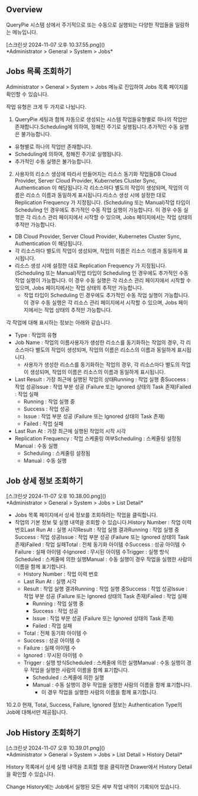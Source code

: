 ## Overview
QueryPie 시스템 상에서 주기적으로 또는 수동으로 실행되는 다양한 작업들을 일람하는 메뉴입니다.

<p align="center">
<div>[스크린샷 2024-11-07 오후 10.37.55.png]()</div>
*Administrator &gt; General &gt; System &gt; Jobs*
</p>

## Jobs 목록 조회하기
Administrator &gt; General &gt; System &gt; Jobs 메뉴로 진입하여 Jobs 목록 페이지를 확인할 수 있습니다.

작업 유형은 크게 두 가지로 나뉩니다.

1. QueryPie 세팅과 함께 자동으로 생성되는 시스템 작업들유형별로 하나의 작업만 존재합니다.Scheduling에 의하여, 정해진 주기로 실행됩니다.추가적인 수동 실행은 불가능합니다.
  * 유형별로 하나의 작업만 존재합니다.
  * Scheduling에 의하여, 정해진 주기로 실행됩니다.
  * 추가적인 수동 실행은 불가능합니다.
2. 사용자의 리소스 생성에 따라서 만들어지는 리소스 동기화 작업들DB Cloud Provider, Server Cloud Provider, Kubernetes Cluster Sync, Authentication 이 해당됩니다.각 리소스마다 별도의 작업이 생성되며, 작업의 이름은 리소스 이름과 동일하게 표시됩니다.리소스 생성 시에 설정한 대로 Replication Frequency 가 지정됩니다. (Scheduling 또는 Manual)작업 타입이 Scheduling 인 경우에도 추가적인 수동 작업 실행이 가능합니다. 이 경우 수동 실행은 각 리소스 관리 페이지에서 시작할 수 있으며, Jobs 페이지에서는 작업 상태의 추적만 가능합니다.
  * DB Cloud Provider, Server Cloud Provider, Kubernetes Cluster Sync, Authentication 이 해당됩니다.
  * 각 리소스마다 별도의 작업이 생성되며, 작업의 이름은 리소스 이름과 동일하게 표시됩니다.
  * 리소스 생성 시에 설정한 대로 Replication Frequency 가 지정됩니다. (Scheduling 또는 Manual)작업 타입이 Scheduling 인 경우에도 추가적인 수동 작업 실행이 가능합니다. 이 경우 수동 실행은 각 리소스 관리 페이지에서 시작할 수 있으며, Jobs 페이지에서는 작업 상태의 추적만 가능합니다.
    * 작업 타입이 Scheduling 인 경우에도 추가적인 수동 작업 실행이 가능합니다. 이 경우 수동 실행은 각 리소스 관리 페이지에서 시작할 수 있으며, Jobs 페이지에서는 작업 상태의 추적만 가능합니다.

각 작업에 대해 표시하는 정보는 아래와 같습니다.

* Type : 작업의 유형
* Job Name : 작업의 이름사용자가 생성한 리소스를 동기화하는 작업의 경우, 각 리소스마다 별도의 작업이 생성되며, 작업의 이름은 리소스의 이름과 동일하게 표시됩니다.
  * 사용자가 생성한 리소스를 동기화하는 작업의 경우, 각 리소스마다 별도의 작업이 생성되며, 작업의 이름은 리소스의 이름과 동일하게 표시됩니다.
* Last Result : 가장 최근에 실행된 작업의 상태Running : 작업 실행 중Success : 작업 성공Issue : 작업 부분 성공 (Failure 또는 Ignored 상태의 Task 존재)Failed : 작업 실패
  * Running : 작업 실행 중
  * Success : 작업 성공
  * Issue : 작업 부분 성공 (Failure 또는 Ignored 상태의 Task 존재)
  * Failed : 작업 실패
* Last Run At : 가장 최근에 실행된 작업의 시작 시각
* Replication Frequency : 작업 스케줄링 여부Scheduling : 스케줄링 설정됨Manual : 수동 실행
  * Scheduling : 스케줄링 설정됨
  * Manual : 수동 실행

## Job 상세 정보 조회하기
<p align="center">
<div>[스크린샷 2024-11-07 오후 10.38.00.png]()</div>
*Administrator &gt; General &gt; System &gt; Jobs &gt; List Detail*
</p>

* Jobs 목록 페이지에서 상세 정보를 조회하려는 작업을 클릭합니다.
* 작업의 기본 정보 및 실행 내역을 조회할 수 있습니다.History Number : 작업 이력 번호Last Run At : 실행 시각Result : 작업 실행 결과Running : 작업 실행 중Success : 작업 성공Issue : 작업 부분 성공 (Failure 또는 Ignored 상태의 Task 존재)Failed : 작업 실패Total : 전체 동기화 아이템 수Success : 성공 아이템 수Failure : 실패 아이템 수Ignored : 무시된 아이템 수Trigger : 실행 방식Scheduled : 스케줄에 의한 실행Manual : 수동 실행이 경우 작업을 실행한 사람의 이름을 함께 표기합니다.
  * History Number : 작업 이력 번호
  * Last Run At : 실행 시각
  * Result : 작업 실행 결과Running : 작업 실행 중Success : 작업 성공Issue : 작업 부분 성공 (Failure 또는 Ignored 상태의 Task 존재)Failed : 작업 실패
    * Running : 작업 실행 중
    * Success : 작업 성공
    * Issue : 작업 부분 성공 (Failure 또는 Ignored 상태의 Task 존재)
    * Failed : 작업 실패
  * Total : 전체 동기화 아이템 수
  * Success : 성공 아이템 수
  * Failure : 실패 아이템 수
  * Ignored : 무시된 아이템 수
  * Trigger : 실행 방식Scheduled : 스케줄에 의한 실행Manual : 수동 실행이 경우 작업을 실행한 사람의 이름을 함께 표기합니다.
    * Scheduled : 스케줄에 의한 실행
    * Manual : 수동 실행이 경우 작업을 실행한 사람의 이름을 함께 표기합니다.
      * 이 경우 작업을 실행한 사람의 이름을 함께 표기합니다.

10.2.0 현재, Total, Success, Failure, Ignored 정보는 Authentication Type의 Job에 대해서만 제공됩니다.

## Job History 조회하기
<p align="center">
<div>[스크린샷 2024-11-07 오후 10.39.01.png]()</div>
*Administrator &gt; General &gt; System &gt; Jobs &gt; List Detail &gt; History Detail*
</p>

History 목록에서 상세 실행 내역을 조회할 행을 클릭하면 Drawer에서 History Detail을 확인할 수 있습니다.

Change History에는 Job에서 실행된 모든 세부 작업 내역이 기록되어 있습니다.
